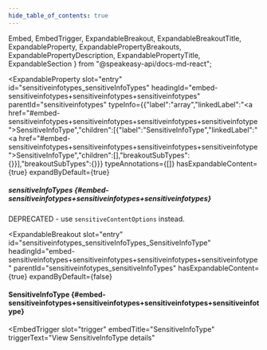 ```yaml
---
hide_table_of_contents: true
---
```

  Embed,
  EmbedTrigger,
  ExpandableBreakout,
  ExpandableBreakoutTitle,
  ExpandableProperty,
  ExpandablePropertyBreakouts,
  ExpandablePropertyDescription,
  ExpandablePropertyTitle,
  ExpandableSection
} from "@speakeasy-api/docs-md-react";

<ExpandableSection>

<ExpandableProperty
  slot="entry"
  id="sensitiveinfotypes_sensitiveInfoTypes"
  headingId="embed-sensitiveinfotypes+sensitiveinfotypes+sensitiveinfotypes"
  parentId="sensitiveinfotypes"
  typeInfo={{"label":"array","linkedLabel":"<a href=\"#embed-sensitiveinfotypes+sensitiveinfotypes+sensitiveinfotypes+sensitiveinfotype\">SensitiveInfoType</a>","children":[{"label":"SensitiveInfoType","linkedLabel":"<a href=\"#embed-sensitiveinfotypes+sensitiveinfotypes+sensitiveinfotypes+sensitiveinfotype\">SensitiveInfoType</a>","children":[],"breakoutSubTypes":{}}],"breakoutSubTypes":{}}}
  typeAnnotations={[]}
  hasExpandableContent={true}
  expandByDefault={true}
>

<ExpandablePropertyTitle slot="title">

##### sensitiveInfoTypes \{#embed-sensitiveinfotypes+sensitiveinfotypes+sensitiveinfotypes\}

</ExpandablePropertyTitle>

<ExpandablePropertyDescription slot="description">

DEPRECATED - use `sensitiveContentOptions` instead.

</ExpandablePropertyDescription>

<ExpandablePropertyBreakouts slot="breakouts">

<ExpandableBreakout
  slot="entry"
  id="sensitiveinfotypes_sensitiveInfoTypes_SensitiveInfoType"
  headingId="embed-sensitiveinfotypes+sensitiveinfotypes+sensitiveinfotypes+sensitiveinfotype"
  parentId="sensitiveinfotypes_sensitiveInfoTypes"
  hasExpandableContent={true}
  expandByDefault={false}
>

<ExpandableBreakoutTitle slot="title">

#### SensitiveInfoType \{#embed-sensitiveinfotypes+sensitiveinfotypes+sensitiveinfotypes+sensitiveinfotype\}

</ExpandableBreakoutTitle>

<Embed slot="embed">

<EmbedTrigger
  slot="trigger"
  embedTitle="SensitiveInfoType"
  triggerText="View SensitiveInfoType details"
>

<Embedsensitiveinfotype />

</EmbedTrigger>

</Embed>

</ExpandableBreakout>

</ExpandablePropertyBreakouts>

</ExpandableProperty>

</ExpandableSection>